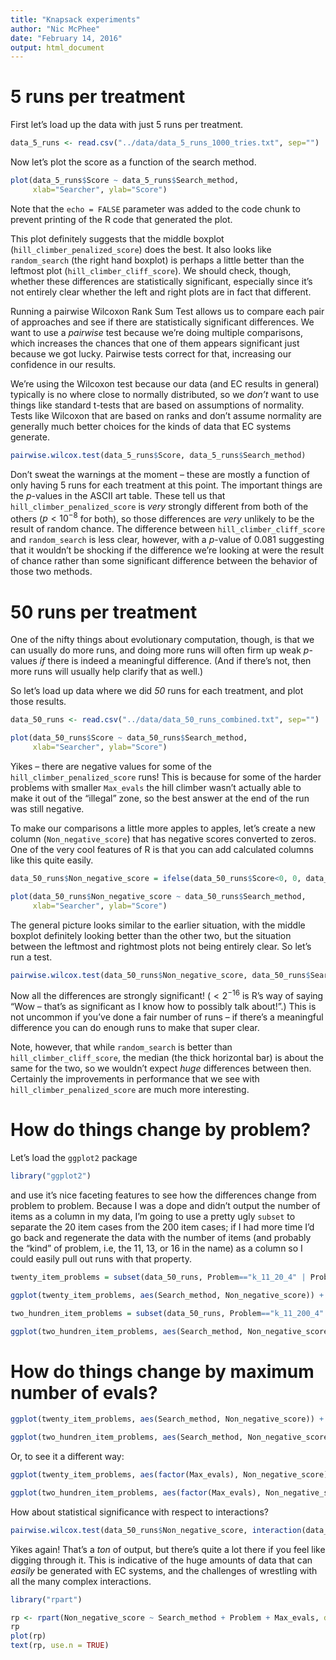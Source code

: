 ```yaml
---
title: "Knapsack experiments"
author: "Nic McPhee"
date: "February 14, 2016"
output: html_document
---
```


# 5 runs per treatment

First let's load up the data with just 5 runs per treatment.

```r
data_5_runs <- read.csv("../data/data_5_runs_1000_tries.txt", sep="")
```

Now let's plot the score as a function of the search method.

```r
plot(data_5_runs$Score ~ data_5_runs$Search_method,
     xlab="Searcher", ylab="Score")
```

Note that the `echo = FALSE` parameter was added to the code chunk to prevent printing of the R code that generated the plot.

This plot definitely suggests that the middle boxplot (`hill_climber_penalized_score`) does the best. It also looks like `random_search` (the right hand boxplot) is perhaps a little better than the leftmost plot (`hill_climber_cliff_score`). We should check, though, whether these differences are statistically significant, especially since it's not entirely clear whether the left and right plots are in fact that different.

Running a pairwise Wilcoxon Rank Sum Test allows us to compare each pair of approaches and see if there are statistically significant differences. We want to use a _pairwise_ test because we're doing multiple comparisons, which increases the chances that one of them appears significant just because we got lucky. Pairwise tests correct for that, increasing our confidence in our results.

We're using the Wilcoxon test because our data (and EC results in general) typically is no where close to normally distributed, so we _don't_ want to use things like standard t-tests that are based on assumptions of normality. Tests like Wilcoxon that are based on ranks and don't assume normality are generally much better choices for the kinds of data that EC systems generate.

```r
pairwise.wilcox.test(data_5_runs$Score, data_5_runs$Search_method)
```

Don't sweat the warnings at the moment -- these are mostly a function of only having 5 runs for each treatment at this point. The important things are the $p$-values in the ASCII art table. These tell us that `hill_climber_penalized_score` is _very_ strongly different from both of the others ($p < 10^{-8}$ for both), so those differences are _very_ unlikely to be the result of random chance. The difference between `hill_climber_cliff_score` and `random_search` is less clear, however, with a $p$-value of 0.081 suggesting that it wouldn't be shocking if the difference we're looking at were the result of chance rather than some significant difference between the behavior of those two methods.

# 50 runs per treatment

One of the nifty things about evolutionary computation, though, is that we can usually do more runs, and doing more runs will often firm up weak $p$-values _if_ there is indeed a meaningful difference. (And if there's not, then more runs will usually help clarify that as well.)

So let's load up data where we did _50_ runs for each treatment, and plot those results.

```r
data_50_runs <- read.csv("../data/data_50_runs_combined.txt", sep="")

plot(data_50_runs$Score ~ data_50_runs$Search_method,
     xlab="Searcher", ylab="Score")
```

Yikes -- there are negative values for some of the `hill_climber_penalized_score` runs! This is because for some of the harder problems with smaller `Max_evals` the hill climber wasn't actually able to make it out of the "illegal" zone, so the best answer at the end of the run was still negative.

To make our comparisons a little more apples to apples, let's create a new column (`Non_negative_score`) that has negative scores converted to zeros. One of the very cool features of R is that you can add calculated columns like this quite easily.

```r
data_50_runs$Non_negative_score = ifelse(data_50_runs$Score<0, 0, data_50_runs$Score)

plot(data_50_runs$Non_negative_score ~ data_50_runs$Search_method,
     xlab="Searcher", ylab="Score")
```

The general picture looks similar to the earlier situation, with the middle boxplot definitely looking better than the other two, but the situation between the leftmost and rightmost plots not being entirely clear. So let's run a test.

```r
pairwise.wilcox.test(data_50_runs$Non_negative_score, data_50_runs$Search_method)
```

Now all the differences are strongly significant! ($<2^{-16}$ is R's way of saying "Wow -- that's as significant as I know how to possibly talk about!".) This is not uncommon if you've done a fair number of runs -- if there's a meaningful difference you can do enough runs to make that super clear.

Note, however, that while `random_search` is better than `hill_climber_cliff_score`, the median (the thick horizontal bar) is about the same for the two, so we wouldn't expect _huge_ differences between then. Certainly the improvements in performance that we see with `hill_climber_penalized_score` are much more interesting.

# How do things change by problem?

Let's load the `ggplot2` package

```r
library("ggplot2")
```

and use it's nice faceting features to see how the differences change from problem to problem. Because I was a dope and didn't output the number of items as a column in my data, I'm going to use a pretty ugly `subset` to separate the 20 item cases from the 200 item cases; if I had more time I'd go back and regenerate the data with the number of items (and probably the "kind" of problem, i.e, the 11, 13, or 16 in the name) as a column so I could easily pull out runs with that property.

```r
twenty_item_problems = subset(data_50_runs, Problem=="k_11_20_4" | Problem=="k_13_20_4" | Problem=="k_16_20_4")

ggplot(twenty_item_problems, aes(Search_method, Non_negative_score)) + geom_boxplot() + facet_grid(. ~ Problem)

two_hundren_item_problems = subset(data_50_runs, Problem=="k_11_200_4" | Problem=="k_13_200_4" | Problem=="k_16_200_4")

ggplot(two_hundren_item_problems, aes(Search_method, Non_negative_score)) + geom_boxplot() + facet_grid(. ~ Problem)
```

# How do things change by maximum number of evals?

```r
ggplot(twenty_item_problems, aes(Search_method, Non_negative_score)) + geom_boxplot() + facet_grid(. ~ Max_evals)

ggplot(two_hundren_item_problems, aes(Search_method, Non_negative_score)) + geom_boxplot() + facet_grid(. ~ Max_evals)
```

Or, to see it a different way:

```r
ggplot(twenty_item_problems, aes(factor(Max_evals), Non_negative_score)) + geom_boxplot() + facet_grid(Problem ~ Search_method)

ggplot(two_hundren_item_problems, aes(factor(Max_evals), Non_negative_score)) + geom_boxplot() + facet_grid(Problem ~ Search_method)
```

How about statistical significance with respect to interactions?

```r
pairwise.wilcox.test(data_50_runs$Non_negative_score, interaction(data_50_runs$Search_method, data_50_runs$Problem, data_50_runs$Max_evals))
```

Yikes again! That's a _ton_ of output, but there's quite a lot there if you feel like digging through it. This is indicative of the huge amounts of data that can _easily_ be generated with EC systems, and the challenges of wrestling with all the many complex interactions.

```r
library("rpart")

rp <- rpart(Non_negative_score ~ Search_method + Problem + Max_evals, data=data_50_runs)
rp
plot(rp)
text(rp, use.n = TRUE)
```
